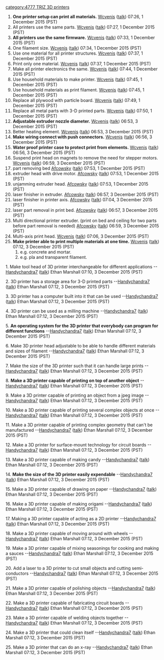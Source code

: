 {{777}}
{{TRIZ-3D}}
[[category:4777 TRIZ 3D printers]]
#'''One printer setup can print all materials.''' [[User:Wcvenis|Wcvenis]] ([[User talk:Wcvenis|talk]]) 07:26, 1 December 2015 (PST)
#All printers use the same parts. [[User:Wcvenis|Wcvenis]] ([[User talk:Wcvenis|talk]]) 07:27, 1 December 2015 (PST)
#'''All printers use the same firmware.''' [[User:Wcvenis|Wcvenis]] ([[User talk:Wcvenis|talk]]) 07:33, 1 December 2015 (PST)
#One filament size. [[User:Wcvenis|Wcvenis]] ([[User talk:Wcvenis|talk]]) 07:34, 1 December 2015 (PST)
#Use one material for all printer structures. [[User:Wcvenis|Wcvenis]] ([[User talk:Wcvenis|talk]]) 07:37, 1 December 2015 (PST)
#Print only one material. [[User:Wcvenis|Wcvenis]] ([[User talk:Wcvenis|talk]]) 07:37, 1 December 2015 (PST)
#Make all printer electronics the same. [[User:Wcvenis|Wcvenis]] ([[User talk:Wcvenis|talk]]) 07:44, 1 December 2015 (PST)
#Use household materials to make printer. [[User:Wcvenis|Wcvenis]] ([[User talk:Wcvenis|talk]]) 07:45, 1 December 2015 (PST)
#Use household materials as print filament. [[User:Wcvenis|Wcvenis]] ([[User talk:Wcvenis|talk]]) 07:45, 1 December 2015 (PST)
#Replace all plywood with particle board. [[User:Wcvenis|Wcvenis]] ([[User talk:Wcvenis|talk]]) 07:49, 1 December 2015 (PST)
#Replace all metal parts with 3-D printed parts. [[User:Wcvenis|Wcvenis]] ([[User talk:Wcvenis|talk]]) 07:50, 1 December 2015 (PST)
#'''Adjustable extruder nozzle diameter.''' [[User:Wcvenis|Wcvenis]] ([[User talk:Wcvenis|talk]]) 06:53, 3 December 2015 (PST)
#Better heating element. [[User:Wcvenis|Wcvenis]] ([[User talk:Wcvenis|talk]]) 06:53, 3 December 2015 (PST)
#'''Make wiring connect with push connectors.''' [[User:Wcvenis|Wcvenis]] ([[User talk:Wcvenis|talk]]) 06:56, 3 December 2015 (PST)
#'''Water proof printer case to protect print from elements.''' [[User:Wcvenis|Wcvenis]] ([[User talk:Wcvenis|talk]]) 06:56, 3 December 2015 (PST)
#Suspend print head on magnets to remove the need for stepper motors. [[User:Wcvenis|Wcvenis]] ([[User talk:Wcvenis|talk]]) 06:59, 3 December 2015 (PST)
# part removing bed [[User:Afcowsky|Afcowsky]] ([[User talk:Afcowsky|talk]]) 07:53, 1 December 2015 (PST)
# extruder head with drive motor. [[User:Afcowsky|Afcowsky]] ([[User talk:Afcowsky|talk]]) 07:53, 1 December 2015 (PST)
# unjamming extruder head. [[User:Afcowsky|Afcowsky]] ([[User talk:Afcowsky|talk]]) 07:53, 1 December 2015 (PST)
# laser finisher in extruder. [[User:Afcowsky|Afcowsky]] ([[User talk:Afcowsky|talk]]) 06:57, 3 December 2015 (PST)
# laser finisher in printer axis. [[User:Afcowsky|Afcowsky]] ([[User talk:Afcowsky|talk]]) 07:04, 3 December 2015 (PST)
# laser part removal in print bed. [[User:Afcowsky|Afcowsky]] ([[User talk:Afcowsky|talk]]) 06:57, 3 December 2015 (PST)
# Multi directional printer extruder. (print on bed and ceiling for two parts before part removal is needed) [[User:Afcowsky|Afcowsky]] ([[User talk:Afcowsky|talk]]) 06:59, 3 December 2015 (PST)
#Multi-axis print head. [[User:Wcvenis|Wcvenis]] ([[User talk:Wcvenis|talk]]) 07:06, 3 December 2015 (PST)
#'''Make printer able to print multiple materials at one time.''' [[User:Wcvenis|Wcvenis]] ([[User talk:Wcvenis|talk]]) 07:12, 3 December 2015 (PST)
##e.g. concrete and mortar.
##e.g. pla and transparent filament.




1. Make tool head of 3D printer interchangeable for different applications --[[User:Handychandra7|Handychandra7]] ([[User talk:Handychandra7|talk]]) Ethan Marshall 07:10, 3 December 2015 (PST)

2. 3D printer has a storage area for 3-D printed parts --[[User:Handychandra7|Handychandra7]] ([[User talk:Handychandra7|talk]]) Ethan Marshall 07:12, 3 December 2015 (PST)

3. 3D printer has a computer built into it that can be used --[[User:Handychandra7|Handychandra7]] ([[User talk:Handychandra7|talk]]) Ethan Marshall 07:12, 3 December 2015 (PST)

4. 3D printer can be used as a milling machine --[[User:Handychandra7|Handychandra7]] ([[User talk:Handychandra7|talk]]) Ethan Marshall 07:12, 3 December 2015 (PST)

5. '''An operating system for the 3D printer that everybody can program for different functions''' --[[User:Handychandra7|Handychandra7]] ([[User talk:Handychandra7|talk]]) Ethan Marshall 07:12, 3 December 2015 (PST)

6. Make 3D printer head adjustable to be able to handle different materials and sizes of filament --[[User:Handychandra7|Handychandra7]] ([[User talk:Handychandra7|talk]]) Ethan Marshall 07:12, 3 December 2015 (PST)

7. Make the size of the 3D printer such that it can handle large prints --[[User:Handychandra7|Handychandra7]] ([[User talk:Handychandra7|talk]]) Ethan Marshall 07:12, 3 December 2015 (PST)

8. '''Make a 3D printer capable of printing on top of another object''' --[[User:Handychandra7|Handychandra7]] ([[User talk:Handychandra7|talk]]) Ethan Marshall 07:12, 3 December 2015 (PST)

9. Make a 3D printer capable of printing an object from a jpeg image --[[User:Handychandra7|Handychandra7]] ([[User talk:Handychandra7|talk]]) Ethan Marshall 07:12, 3 December 2015 (PST)

10. Make a 3D printer capable of printing several complex objects at once --[[User:Handychandra7|Handychandra7]] ([[User talk:Handychandra7|talk]]) Ethan Marshall 07:12, 3 December 2015 (PST)

11. Make a 3D printer capable of printing complex geometry that can't be manufactured --[[User:Handychandra7|Handychandra7]] ([[User talk:Handychandra7|talk]]) Ethan Marshall 07:12, 3 December 2015 (PST)

12. Make a 3D printer for surface-mount technology for circuit boards --[[User:Handychandra7|Handychandra7]] ([[User talk:Handychandra7|talk]]) Ethan Marshall 07:12, 3 December 2015 (PST)

13. Make a 3D printer capable of making candy --[[User:Handychandra7|Handychandra7]] ([[User talk:Handychandra7|talk]]) Ethan Marshall 07:12, 3 December 2015 (PST)

14. '''Make the size of the 3D printer easily expendable''' --[[User:Handychandra7|Handychandra7]] ([[User talk:Handychandra7|talk]]) Ethan Marshall 07:12, 3 December 2015 (PST)

15. Make a 3D printer capable of drawing on paper --[[User:Handychandra7|Handychandra7]] ([[User talk:Handychandra7|talk]]) Ethan Marshall 07:12, 3 December 2015 (PST)

16. Make a 3D printer capable of making origami --[[User:Handychandra7|Handychandra7]] ([[User talk:Handychandra7|talk]]) Ethan Marshall 07:12, 3 December 2015 (PST)

17. Making a 3D printer capable of acting as a 2D printer --[[User:Handychandra7|Handychandra7]] ([[User talk:Handychandra7|talk]]) Ethan Marshall 07:12, 3 December 2015 (PST)

18. Make a 3D printer capable of moving around with wheels --[[User:Handychandra7|Handychandra7]] ([[User talk:Handychandra7|talk]]) Ethan Marshall 07:12, 3 December 2015 (PST)

19. Make a 3D printer capable of mixing seasonings for cooking and making a sauces --[[User:Handychandra7|Handychandra7]] ([[User talk:Handychandra7|talk]]) Ethan Marshall 07:12, 3 December 2015 (PST)

20. Add a laser to a 3D printer to cut small objects and cutting semi-conductors --[[User:Handychandra7|Handychandra7]] ([[User talk:Handychandra7|talk]]) Ethan Marshall 07:12, 3 December 2015 (PST)

21. Make a 3D printer capable of polishing objects --[[User:Handychandra7|Handychandra7]] ([[User talk:Handychandra7|talk]]) Ethan Marshall 07:12, 3 December 2015 (PST)

22. Make a 3D printer capable of fabricating circuit boards --[[User:Handychandra7|Handychandra7]] ([[User talk:Handychandra7|talk]]) Ethan Marshall 07:12, 3 December 2015 (PST)

23. Make a 3D printer capable of welding objects together --[[User:Handychandra7|Handychandra7]] ([[User talk:Handychandra7|talk]]) Ethan Marshall 07:12, 3 December 2015 (PST)

24. Make a 3D printer that could clean itself --[[User:Handychandra7|Handychandra7]] ([[User talk:Handychandra7|talk]]) Ethan Marshall 07:12, 3 December 2015 (PST)

25. Make a 3D printer that can do an x-ray --[[User:Handychandra7|Handychandra7]] ([[User talk:Handychandra7|talk]]) Ethan Marshall 07:12, 3 December 2015 (PST)